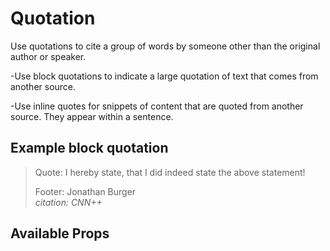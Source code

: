 

<Meta title="Components/Quotation/Intro" component={Quotation} />

# Quotation

Use quotations to cite a group of words by someone other than the original author or speaker.

-Use block quotations to indicate a large quotation of text that comes from another source.

-Use inline quotes for snippets of content that are quoted from another source. They appear within a sentence.

## Example block quotation

<Canvas>
  <blockquote>
	<p>
		Quote: I hereby state, that I did indeed state the above statement!
	</p>
	<footer>
		Footer: Jonathan Burger
		<br/>
		<cite>
			citation: CNN++
		</cite>
	</footer>
  </blockquote>
</Canvas>

## Available Props

<ArgsTable />